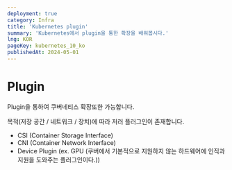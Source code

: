```yaml
---
deployment: true
category: Infra
title: 'Kubernetes plugin'
summary: 'Kubernetes에서 plugin을 통한 확장을 배워봅시다.'
lng: KOR
pageKey: kubernetes_10_ko
publishedAt: 2024-05-01
---
```


# Plugin

Plugin을 통하여 쿠버네티스 확장또한 가능합니다.

목적(저장 공간 / 네트워크 / 장치)에 따라 저러 플러그인이 존재합니다.

- CSI (Container Storage Interface)
- CNI (Container Network Interface)
- Device Plugin (ex. GPU (쿠버에서 기본적으로 지원하지 않는 하드웨어에 인직과 지원을 도와주는 플러그인이다.))
